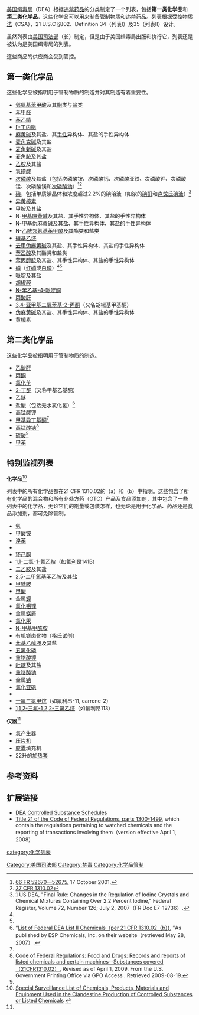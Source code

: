 [[美国缉毒局|美国缉毒局]]（DEA）根据[[违禁药品|违禁药品]]的分类制定了一个列表，包括'''第一类化学品'''和'''第二类化学品'''，这些化学品可以用来制备管制物质和违禁药品。列表根据[[受控物质法|受控物质法]]（CSA）、21 U.S.C §802、Definition 34（列表I）及35（列表II）设计。

虽然列表由[[美国司法部|美国司法部]]（长）制定，但是由于美国缉毒局出版和执行它，列表还是被认为是美国缉毒局的列表。

这些商品的供应商会受到管控。

==第一类化学品==
这些化学品被指明用于管制物质的制造并对其制造有着重要性。

*[[邻氨基苯甲酸|邻氨基苯甲酸]]及其[[酯|酯]]类与[[盐|盐]]类
*[[苯甲醛|苯甲醛]]
*[[苯乙腈|苯乙腈]]
*[[Γ-丁内酯|Γ-丁内酯]]
*[[麻黄碱|麻黄碱]]及其盐、其[[手性|手性]]异构体、其盐的手性异构体
*[[麦角克碱|麦角克碱]]及其盐
*[[麦角新碱|麦角新碱]]及其盐
*[[麦角胺|麦角胺]]及其盐
*[[乙胺|乙胺]]及其盐
*[[氢碘酸|氢碘酸]]
*[[次磷酸|次磷酸]]及其盐（包括次磷酸铵、次磷酸钙、次磷酸亚铁、次磷酸钾、次磷酸锰、次磷酸镁和[[次磷酸钠|次磷酸钠]]）<ref name="66 CFR 52670">[http://frwebgate.access.gpo.gov/cgi-bin/getdoc.cgi?dbname=2001_register&docid=01-26013-filed 66 FR 52670—52675.] 17 October 2001.</ref><ref name="21 CFR 1310.02">[http://edocket.access.gpo.gov/cfr_2006/aprqtr/21cfr1310.02.htm 37 CFR 1310.02]</ref>
*[[碘|碘]]，包括单质碘晶体和浓度超过2.2%的碘溶液（如浓的[[碘酊|碘酊]]和[[卢戈氏碘液|卢戈氏碘液]]）<ref>[http://www.deadiversion.usdoj.gov/fed_regs/rules/2007/fr0702.htm] US DEA, "Final Rule: Changes in the Regulation of Iodine Crystals and Chemical Mixtures Containing Over 2.2 Percent Iodine," Federal Register, Volume 72, Number 126; July 2, 2007（FR Doc E7-12736）.</ref>
*[[异黄樟素|异黄樟素]]
*[[甲胺|甲胺]]及其盐
*N-[[甲基麻黄碱|甲基麻黄碱]]及其盐、其手性异构体、其盐的手性异构体
*N-[[甲基伪麻黄碱|甲基伪麻黄碱]]及其盐、其手性异构体、其盐的手性异构体
*N-[[乙酰邻氨基苯甲酸|乙酰邻氨基苯甲酸]]及其酯类和盐类
*[[硝基乙烷|硝基乙烷]]
*[[去甲伪麻黄碱|去甲伪麻黄碱]]及其盐、其手性异构体、其盐的手性异构体
*[[苯乙酸|苯乙酸]]及其酯类和盐类
*[[苯丙醇胺|苯丙醇胺]]及其盐、其手性异构体、其盐的手性异构体
*[[磷|磷]]（[[红磷|红磷]]或[[白磷|白磷]]）<ref name="66 CFR 52670"/><ref name="21 CFR 1310.02"/>
*[[哌啶|哌啶]]及其盐
*[[胡椒醛|胡椒醛]]
*[[N-苯乙基-4-哌啶酮|N-苯乙基-4-哌啶酮]]
*[[丙酸酐|丙酸酐]]
*[[3,4-亚甲基二氧苯基-2-丙酮|3,4-亚甲基二氧苯基-2-丙酮]]（又名胡椒基甲基酮）
*[[伪麻黄碱|伪麻黄碱]]及其盐、其手性异构体、其盐的手性异构体
*[[黄樟素|黄樟素]]

==第二类化学品==
这些化学品被指明用于管制物质的制造。
*[[乙酸酐|乙酸酐]]
*[[丙酮|丙酮]]
*[[氯化苄|氯化苄]]
*[[2-丁酮|2-丁酮]]（又称甲基乙基酮）
*[[乙醚|乙醚]]
*[[盐酸|盐酸]]（包括无水氯化氢）<ref name=espchem>“[http://www.espchemicals.com/dea_list_II.cfm List of Federal DEA List II Chemicals（per 21 CFR 1310.02（b）).] {{webarchive|url=https://web.archive.org/web/20100825191549/http://www.espchemicals.com/dea_list_II.cfm |date=2010-08-25 }}”As published by ESP Chemicals, Inc. on their website（retrieved May 28, 2007）.</ref>
*[[高锰酸钾|高锰酸钾]]
*[[甲基异丁基酮|甲基异丁基酮]]<ref name=espchem/>
*[[高锰酸钠|高锰酸钠]]<ref>[http://edocket.access.gpo.gov/cfr_2009/aprqtr/21cfr1310.02.htm Code of Federal Regulations: Food and Drugs: Records and reports of listed chemicals and certain machines--Substances covered（21CFR1310.02）.] Revised as of April 1, 2009. From the U.S. Government Printing Office via GPO Access . Retrieved 2009-08-19.</ref>
*[[硫酸|硫酸]]<ref name=espchem/>
*[[甲苯|甲苯]]

==特别监视列表==

'''化学品'''<ref name=autogenerated1>[http://www.deadiversion.usdoj.gov/chem_prog/advisories/surveillance.htm Special Surveillance List of Chemicals, Products, Materials and Equipment Used in the Clandestine Production of Controlled Substances or Listed Chemicals] {{webarchive|url=https://web.archive.org/web/20110420054619/http://www.deadiversion.usdoj.gov/chem_prog/advisories/surveillance.htm |date=2011-04-20 }}</ref>

列表中的所有化学品都在21 CFR 1310.02的（a）和（b）中指明。这些包含了所有化学品的混合物和所有非处方药（OTC）产品及食品添加剂，其中包含了一些列表中的化学品，无论它们的剂量或包装怎样，也无论是用于化学品、药品还是食品添加剂，都可免除管制。

*[[氨|氨]]
*[[甲酸铵|甲酸铵]]
*[[溴苯|溴苯]]
*{{le|N,N'-羰基二咪唑|Carbonyldiimidazole}}
*[[环己酮|环己酮]]
*[[1,1-二氯-1-氟乙烷|1,1-二氯-1-氟乙烷]]（如[[氟利昂|氟利昂]]141B）
*[[二乙胺|二乙胺]]及其盐
*[[2,5-二甲氧基苯乙胺|2,5-二甲氧基苯乙胺]]及其盐
*[[甲酰胺|甲酰胺]]
*[[甲酸|甲酸]]
*金属[[锂|锂]]
*[[氢化铝锂|氢化铝锂]]
*金属[[镁|镁]]屑
*[[氯化汞|氯化汞]]
*[[N-甲基甲酰胺|N-甲基甲酰胺]]
* 有机镁卤化物（[[格氏试剂|格氏试剂]]）
* [[苯基乙醇胺|苯基乙醇胺]]及其盐
*[[五氯化磷|五氯化磷]]
*[[重铬酸钾|重铬酸钾]]
*[[吡啶|吡啶]]及其盐
*[[重铬酸钠|重铬酸钠]]
*金属[[钠|钠]]
*[[氯化亚砜|氯化亚砜]]
*{{le|邻甲基苯胺|O-Toluidine}}
*[[一氟三氯甲烷|一氟三氯甲烷]]（如氟利昂-11, carrene-2）
*[[1,1,2-三氟-1,2,2-三氯乙烷|1,1,2-三氟-1,2,2-三氯乙烷]]（如氟利昂113）

'''仪器'''<ref name=autogenerated1 />

*[[氢|氢]]产生器
*[[压片机|压片机]]
*[[胶囊|胶囊]]填充机
*22升的[[加热套|加热套]]

==参考资料==
{{reflist}}

==扩展链接==
*[http://www.deadiversion.usdoj.gov/schedules/index.html DEA Controlled Substance Schedules]
*[https://web.archive.org/web/20120217203527/http://www.access.gpo.gov/nara/cfr/waisidx_08/21cfrv9_08.html Title 21 of the Code of Federal Regulations, parts 1300-1499], which contain the regulations pertaining to watched chemicals and the reporting of transactions involving them（version effective April 1, 2008）

{{危险化学品}}

[[category:化学列表|category:化学列表]]
[[Category:美国司法部|Category:美国司法部]]
[[Category:禁毒|Category:禁毒]]
[[Category:化学品管制|Category:化学品管制]]
